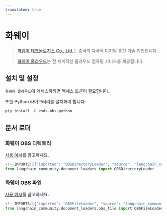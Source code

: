 ```yaml
---
translated: true
---
```


# 화웨이

>[화웨이 테크놀로지스 Co., Ltd.](https://www.huawei.com/)는 중국의 다국적 디지털 통신 기술 기업입니다.
>
>[화웨이 클라우드](https://www.huaweicloud.com/intl/en-us/product/)는 전 세계적인 클라우드 컴퓨팅 서비스를 제공합니다.

## 설치 및 설정

`화웨이 클라우드`에 액세스하려면 액세스 토큰이 필요합니다.

또한 Python 라이브러리를 설치해야 합니다:

```bash
pip install -U esdk-obs-python
```

## 문서 로더

### 화웨이 OBS 디렉토리

[사용 예시](/docs/integrations/document_loaders/huawei_obs_directory)를 참고하세요.

```python
<!--IMPORTS:[{"imported": "OBSDirectoryLoader", "source": "langchain_community.document_loaders", "docs": "https://api.python.langchain.com/en/latest/document_loaders/langchain_community.document_loaders.obs_directory.OBSDirectoryLoader.html", "title": "Huawei"}]-->
from langchain_community.document_loaders import OBSDirectoryLoader
```

### 화웨이 OBS 파일

[사용 예시](/docs/integrations/document_loaders/huawei_obs_file)를 참고하세요.

```python
<!--IMPORTS:[{"imported": "OBSFileLoader", "source": "langchain_community.document_loaders.obs_file", "docs": "https://api.python.langchain.com/en/latest/document_loaders/langchain_community.document_loaders.obs_file.OBSFileLoader.html", "title": "Huawei"}]-->
from langchain_community.document_loaders.obs_file import OBSFileLoader
```
